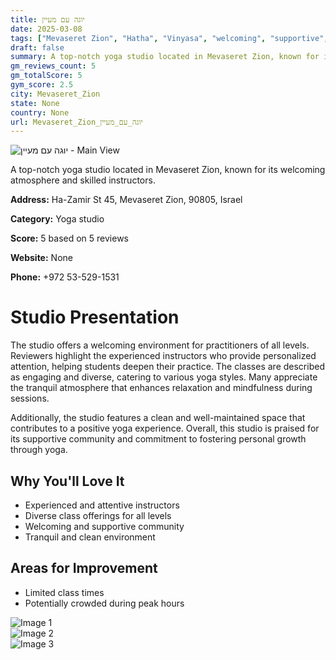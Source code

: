 ```yaml
---
title: יוגה עם מעיין
date: 2025-03-08
tags: ["Mevaseret Zion", "Hatha", "Vinyasa", "welcoming", "supportive", "Mevaseret Zion"]  
draft: false
summary: A top-notch yoga studio located in Mevaseret Zion, known for its welcoming atmosphere and skilled instructors.
gm_reviews_count: 5
gm_totalScore: 5
gym_score: 2.5
city: Mevaseret_Zion
state: None
country: None
url: Mevaseret_Zion_יוגה_עם_מעיין
---
```


<div className="aspect-[16/9] relative my-8">
  <img 
    src="https://lh5.googleusercontent.com/p/AF1QipOsuBJixkb9Vh8AU4HjK-iC8vGuyN8GdmqdUSrS=w1920-h1080-k-no"
    alt="יוגה עם מעיין - Main View"
    className="object-cover absolute inset-0 w-full h-full rounded-lg"
  />
</div>

A top-notch yoga studio located in Mevaseret Zion, known for its welcoming atmosphere and skilled instructors.

**Address:** Ha-Zamir St 45, Mevaseret Zion, 90805, Israel

**Category:** Yoga studio

**Score:** 5 based on 5 reviews

**Website:** None

**Phone:** +972 53-529-1531

# Studio Presentation

The studio offers a welcoming environment for practitioners of all levels. Reviewers highlight the experienced instructors who provide personalized attention, helping students deepen their practice. The classes are described as engaging and diverse, catering to various yoga styles. Many appreciate the tranquil atmosphere that enhances relaxation and mindfulness during sessions.

Additionally, the studio features a clean and well-maintained space that contributes to a positive yoga experience. Overall, this studio is praised for its supportive community and commitment to fostering personal growth through yoga.

## Why You'll Love It

- Experienced and attentive instructors
- Diverse class offerings for all levels
- Welcoming and supportive community
- Tranquil and clean environment

## Areas for Improvement

- Limited class times
- Potentially crowded during peak hours

<div className="grid grid-cols-1 xl:grid-cols-2 gap-4 my-8">
<div className="aspect-[4/3] relative"><img src="https://lh5.googleusercontent.com/p/AF1QipM6kcxmmkdecJX-jYydDzoEgSX259qMVqueNdT4=w1920-h1080-k-no" alt="Image 1" className="object-cover absolute inset-0 w-full h-full rounded-lg" /></div>
<div className="aspect-[4/3] relative"><img src="https://lh5.googleusercontent.com/p/AF1QipNJLHXAyiOxcAJWruyxGfmUPP2KcqZ49iSEGk8K=w1920-h1080-k-no" alt="Image 2" className="object-cover absolute inset-0 w-full h-full rounded-lg" /></div>
<div className="aspect-[4/3] relative"><img src="https://streetviewpixels-pa.googleapis.com/v1/thumbnail?panoid=N4SLjF2HcF4lKKUPN8DQKA&cb_client=maps_sv.tactile.gps&w=203&h=100&yaw=321.8049&pitch=0&thumbfov=100" alt="Image 3" className="object-cover absolute inset-0 w-full h-full rounded-lg" /></div>
</div>